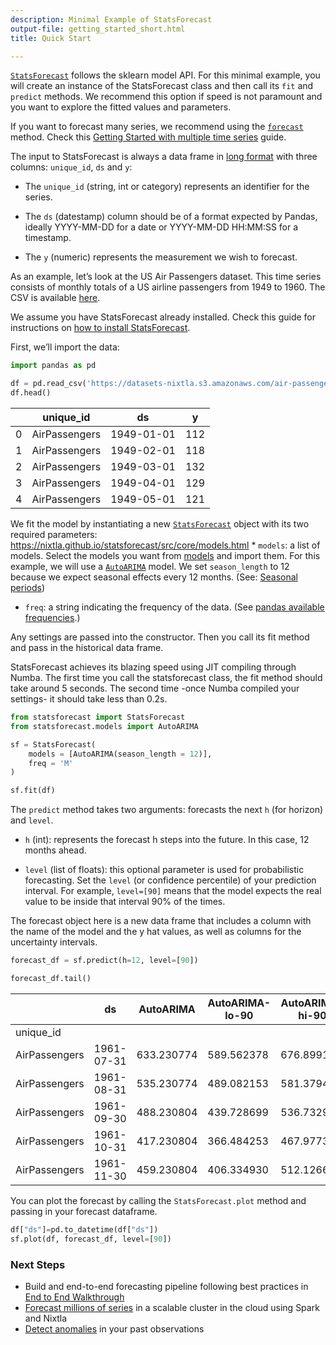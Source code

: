 ```yaml
---
description: Minimal Example of StatsForecast
output-file: getting_started_short.html
title: Quick Start

---
```


[`StatsForecast`](https://Nixtla.github.io/statsforecast/src/core/core.html#statsforecast)
follows the sklearn model API. For this minimal example, you will create
an instance of the StatsForecast class and then call its `fit` and
`predict` methods. We recommend this option if speed is not paramount
and you want to explore the fitted values and parameters.

<Tip>

If you want to forecast many series, we recommend using the
[`forecast`](https://Nixtla.github.io/statsforecast/src/ets.html#forecast)
method. Check this [Getting Started with multiple time
series](./2_Getting_Started_complete.ipynb) guide.

</Tip>

The input to StatsForecast is always a data frame in [long
format](https://www.theanalysisfactor.com/wide-and-long-data/) with
three columns: `unique_id`, `ds` and `y`:

-   The `unique_id` (string, int or category) represents an identifier
    for the series.

-   The `ds` (datestamp) column should be of a format expected by
    Pandas, ideally YYYY-MM-DD for a date or YYYY-MM-DD HH:MM:SS for a
    timestamp.

-   The `y` (numeric) represents the measurement we wish to forecast.

As an example, let’s look at the US Air Passengers dataset. This time
series consists of monthly totals of a US airline passengers from 1949
to 1960. The CSV is available
[here](https://www.kaggle.com/datasets/chirag19/air-passengers).

We assume you have StatsForecast already installed. Check this guide for
instructions on [how to install StatsForecast](./0_Installation.ipynb).

First, we’ll import the data:

```python
import pandas as pd
```


```python
df = pd.read_csv('https://datasets-nixtla.s3.amazonaws.com/air-passengers.csv')
df.head()
```

|     | unique_id     | ds         | y   |
|-----|---------------|------------|-----|
| 0   | AirPassengers | 1949-01-01 | 112 |
| 1   | AirPassengers | 1949-02-01 | 118 |
| 2   | AirPassengers | 1949-03-01 | 132 |
| 3   | AirPassengers | 1949-04-01 | 129 |
| 4   | AirPassengers | 1949-05-01 | 121 |

We fit the model by instantiating a new
[`StatsForecast`](https://Nixtla.github.io/statsforecast/src/core/core.html#statsforecast)
object with its two required parameters:
https://nixtla.github.io/statsforecast/src/core/models.html \* `models`:
a list of models. Select the models you want from
[models](../../src/core/models.ipynb) and import them. For this example,
we will use a
[`AutoARIMA`](https://Nixtla.github.io/statsforecast/src/core/models.html#autoarima)
model. We set `season_length` to 12 because we expect seasonal effects
every 12 months. (See: [Seasonal
periods](https://robjhyndman.com/hyndsight/seasonal-periods/))

-   `freq`: a string indicating the frequency of the data. (See [pandas
    available
    frequencies](https://pandas.pydata.org/pandas-docs/stable/user_guide/timeseries.html#offset-aliases).)

Any settings are passed into the constructor. Then you call its fit
method and pass in the historical data frame.

<Note>

StatsForecast achieves its blazing speed using JIT compiling through
Numba. The first time you call the statsforecast class, the fit method
should take around 5 seconds. The second time -once Numba compiled your
settings- it should take less than 0.2s.

</Note>

```python
from statsforecast import StatsForecast
from statsforecast.models import AutoARIMA

sf = StatsForecast(
    models = [AutoARIMA(season_length = 12)],
    freq = 'M'
)

sf.fit(df)
```

The `predict` method takes two arguments: forecasts the next `h` (for
horizon) and `level`.

-   `h` (int): represents the forecast h steps into the future. In this
    case, 12 months ahead.

-   `level` (list of floats): this optional parameter is used for
    probabilistic forecasting. Set the `level` (or confidence
    percentile) of your prediction interval. For example, `level=[90]`
    means that the model expects the real value to be inside that
    interval 90% of the times.

The forecast object here is a new data frame that includes a column with
the name of the model and the y hat values, as well as columns for the
uncertainty intervals.

```python
forecast_df = sf.predict(h=12, level=[90]) 

forecast_df.tail()
```

|               | ds         | AutoARIMA  | AutoARIMA-lo-90 | AutoARIMA-hi-90 |
|---------------|------------|------------|-----------------|-----------------|
| unique_id     |            |            |                 |                 |
| AirPassengers | 1961-07-31 | 633.230774 | 589.562378      | 676.899170      |
| AirPassengers | 1961-08-31 | 535.230774 | 489.082153      | 581.379456      |
| AirPassengers | 1961-09-30 | 488.230804 | 439.728699      | 536.732910      |
| AirPassengers | 1961-10-31 | 417.230804 | 366.484253      | 467.977356      |
| AirPassengers | 1961-11-30 | 459.230804 | 406.334930      | 512.126648      |

You can plot the forecast by calling the `StatsForecast.plot` method and
passing in your forecast dataframe.

```python
df["ds"]=pd.to_datetime(df["ds"])
sf.plot(df, forecast_df, level=[90])
```

<Tip>

### Next Steps

-   Build and end-to-end forecasting pipeline following best practices
    in [End to End Walkthrough](./2_Getting_Started_complete.ipynb)
-   [Forecast millions of
    series](../how-to-guides/Prophet_spark_m5.ipynb) in a scalable
    cluster in the cloud using Spark and Nixtla
-   [Detect anomalies](../tutorials/AnomalyDetection.ipynb) in your past
    observations

</Tip>

